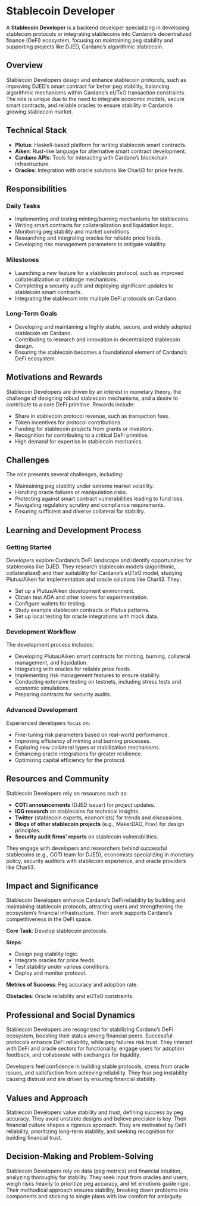 # Stablecoin Developer

A **Stablecoin Developer** is a backend developer specializing in developing stablecoin protocols or integrating stablecoins into Cardano’s decentralized finance (DeFi) ecosystem, focusing on maintaining peg stability and supporting projects like DJED, Cardano’s algorithmic stablecoin.

## Overview

Stablecoin Developers design and enhance stablecoin protocols, such as improving DJED’s smart contract for better peg stability, balancing algorithmic mechanisms within Cardano’s eUTxO transaction constraints. The role is unique due to the need to integrate economic models, secure smart contracts, and reliable oracles to ensure stability in Cardano’s growing stablecoin market.

## Technical Stack

- **Plutus**: Haskell-based platform for writing stablecoin smart contracts.
- **Aiken**: Rust-like language for alternative smart contract development.
- **Cardano APIs**: Tools for interacting with Cardano’s blockchain infrastructure.
- **Oracles**: Integration with oracle solutions like Charli3 for price feeds.

## Responsibilities

### Daily Tasks

- Implementing and testing minting/burning mechanisms for stablecoins.
- Writing smart contracts for collateralization and liquidation logic.
- Monitoring peg stability and market conditions.
- Researching and integrating oracles for reliable price feeds.
- Developing risk management parameters to mitigate volatility.

### Milestones

- Launching a new feature for a stablecoin protocol, such as improved collateralization or arbitrage mechanisms.
- Completing a security audit and deploying significant updates to stablecoin smart contracts.
- Integrating the stablecoin into multiple DeFi protocols on Cardano.

### Long-Term Goals

- Developing and maintaining a highly stable, secure, and widely adopted stablecoin on Cardano.
- Contributing to research and innovation in decentralized stablecoin design.
- Ensuring the stablecoin becomes a foundational element of Cardano’s DeFi ecosystem.

## Motivations and Rewards

Stablecoin Developers are driven by an interest in monetary theory, the challenge of designing robust stablecoin mechanisms, and a desire to contribute to a core DeFi primitive. Rewards include:

- Share in stablecoin protocol revenue, such as transaction fees.
- Token incentives for protocol contributions.
- Funding for stablecoin projects from grants or investors.
- Recognition for contributing to a critical DeFi primitive.
- High demand for expertise in stablecoin mechanics.

## Challenges

The role presents several challenges, including:

- Maintaining peg stability under extreme market volatility.
- Handling oracle failures or manipulation risks.
- Protecting against smart contract vulnerabilities leading to fund loss.
- Navigating regulatory scrutiny and compliance requirements.
- Ensuring sufficient and diverse collateral for stability.

## Learning and Development Process

### Getting Started

Developers explore Cardano’s DeFi landscape and identify opportunities for stablecoins like DJED. They research stablecoin models (algorithmic, collateralized) and their suitability for Cardano’s eUTxO model, studying Plutus/Aiken for implementation and oracle solutions like Charli3. They:

- Set up a Plutus/Aiken development environment.
- Obtain test ADA and other tokens for experimentation.
- Configure wallets for testing.
- Study example stablecoin contracts or Plutus patterns.
- Set up local testing for oracle integrations with mock data.

### Development Workflow

The development process includes:

- Developing Plutus/Aiken smart contracts for minting, burning, collateral management, and liquidation.
- Integrating with oracles for reliable price feeds.
- Implementing risk management features to ensure stability.
- Conducting extensive testing on testnets, including stress tests and economic simulations.
- Preparing contracts for security audits.

### Advanced Development

Experienced developers focus on:

- Fine-tuning risk parameters based on real-world performance.
- Improving efficiency of minting and burning processes.
- Exploring new collateral types or stabilization mechanisms.
- Enhancing oracle integrations for greater resilience.
- Optimizing capital efficiency for the protocol.

## Resources and Community

Stablecoin Developers rely on resources such as:

- **COTI announcements** (DJED issuer) for project updates.
- **IOG research** on stablecoins for technical insights.
- **Twitter** (stablecoin experts, economists) for trends and discussions.
- **Blogs of other stablecoin projects** (e.g., MakerDAO, Frax) for design principles.
- **Security audit firms’ reports** on stablecoin vulnerabilities.

They engage with developers and researchers behind successful stablecoins (e.g., COTI team for DJED), economists specializing in monetary policy, security auditors with stablecoin experience, and oracle providers like Charli3.

## Impact and Significance

Stablecoin Developers enhance Cardano’s DeFi reliability by building and maintaining stablecoin protocols, attracting users and strengthening the ecosystem’s financial infrastructure. Their work supports Cardano’s competitiveness in the DeFi space.

**Core Task**: Develop stablecoin protocols.

**Steps**:

- Design peg stability logic.
- Integrate oracles for price feeds.
- Test stability under various conditions.
- Deploy and monitor protocol.

**Metrics of Success**: Peg accuracy and adoption rate.

**Obstacles**: Oracle reliability and eUTxO constraints.

## Professional and Social Dynamics

Stablecoin Developers are recognized for stabilizing Cardano’s DeFi ecosystem, boosting their status among financial peers. Successful protocols enhance DeFi reliability, while peg failures risk trust. They interact with DeFi and oracle sectors for functionality, engage users for adoption feedback, and collaborate with exchanges for liquidity.

Developers feel confidence in building stable protocols, stress from oracle issues, and satisfaction from achieving reliability. They fear peg instability causing distrust and are driven by ensuring financial stability.

## Values and Approach

Stablecoin Developers value stability and trust, defining success by peg accuracy. They avoid unstable designs and believe precision is key. Their financial culture shapes a rigorous approach. They are motivated by DeFi reliability, prioritizing long-term stability, and seeking recognition for building financial trust.

## Decision-Making and Problem-Solving

Stablecoin Developers rely on data (peg metrics) and financial intuition, analyzing thoroughly for stability. They seek input from oracles and users, weigh risks heavily to prioritize peg accuracy, and let emotions guide rigor. Their methodical approach ensures stability, breaking down problems into components and sticking to single plans with low comfort for ambiguity.

